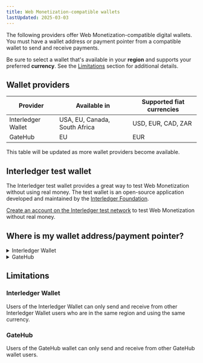 ```yaml
---
title: Web Monetization-compatible wallets
lastUpdated: 2025-03-03
---
```



The following providers offer Web Monetization-compatible digital wallets. You must have a wallet address or payment pointer from a compatible wallet to send and receive payments.

Be sure to select a wallet that's available in your **region** and supports your preferred **currency**. See the [Limitations](#limitations) section for additional details.

## Wallet providers

| Provider  | Available in | Supported fiat currencies |
| -------- | ------------ | -------------------- |
| <LinkOut href="https://interledger.app/">Interledger Wallet</LinkOut> | USA, EU, Canada, South Africa | USD, EUR, CAD, ZAR |
| <LinkOut href="https://gatehub.net">GateHub</LinkOut> | EU | EUR |

This table will be updated as more wallet providers become available.

## Interledger test wallet

The Interledger test wallet provides a great way to test Web Monetization without using real money. The test wallet is an open-source application developed and maintained by the [Interledger Foundation](https://interledger.org).

[Create an account on the Interledger test network](/guides/test-wallet-sign-up) to test Web Monetization without real money.

## Where is my wallet address/payment pointer?

<details>
<summary>Interledger Wallet</summary>
    Users of the Interledger Wallet will have a _wallet address_. It appears on the _Home_ screen after signing in. Although `https://` isn't shown in the field, it is added to your address when you click the copy button.
    <img src="/img/docs/interledger/interledger-wallet-dashboard.png" alt="User's wallet address highlighted on the Interledger Wallet home screen" class="img-outline" style="max-width:600px"/>
</details>

<details>
<summary>GateHub</summary>
    Users of GateHub will have a _payment pointer_. To locate your payment pointer:
    <Steps>
    1. Select your wallet, then click **Advanced**.<br /><img src="/img/docs/gatehub/advanced-wallet-settings.png" alt="" class="img-outline" style="max-width:600px" />
    2. Scroll down to **Interledger Settings**.
    3. Click the **Payment pointer** button.<br /><img src="/img/docs/gatehub/advanced-interledger-settings.png" alt="" class="img-outline" style="max-width:450px" />
    4. Copy your payment pointer.<br /><img src="/img/docs/gatehub/payment-pointer.png" alt="" class="img-outline" style="max-width:600px" />
        :::note
        If you're setting up the extension, you can enter your payment pointer as it's shown. If you're adding Web Monetization to your website, you must change `$` to `https://`. For example, `https://ilp.gatehub.net/150012576/USD`.
        :::
    </Steps>
</details>

## Limitations

### Interledger Wallet

Users of the Interledger Wallet can only send and receive from other Interledger Wallet users who are in the same region and using the same currency.

### GateHub 

Users of the GateHub wallet can only send and receive from other GateHub wallet users. 